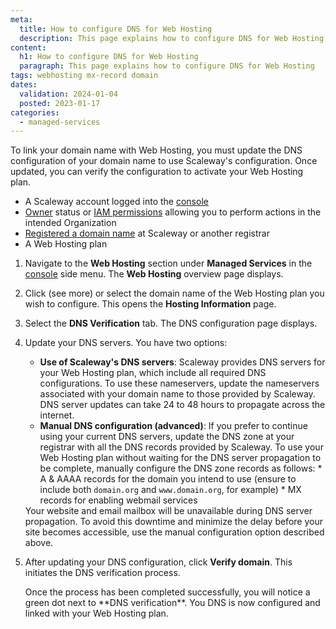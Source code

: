 ```yaml
---
meta:
  title: How to configure DNS for Web Hosting
  description: This page explains how to configure DNS for Web Hosting
content:
  h1: How to configure DNS for Web Hosting
  paragraph: This page explains how to configure DNS for Web Hosting
tags: webhosting mx-record domain
dates:
  validation: 2024-01-04
  posted: 2023-01-17
categories:
  - managed-services
---
```


To link your domain name with Web Hosting, you must update the DNS configuration of your domain name to use Scaleway's configuration. Once updated, you can verify the configuration to activate your Web Hosting plan.

<Macro id="requirements" />

- A Scaleway account logged into the [console](https://console.scaleway.com)
- [Owner](/identity-and-access-management/iam/concepts/#owner) status or [IAM permissions](/identity-and-access-management/iam/concepts/#permission) allowing you to perform actions in the intended Organization
- [Registered a domain name](/network/domains-and-dns/how-to/register-internal-domain/) at Scaleway or another registrar
- A Web Hosting plan

1. Navigate to the **Web Hosting** section under **Managed Services** in the [console](https://console.scaleway.com/) side menu. The **Web Hosting** overview page displays.
2. Click <Icon name="seeMore" /> (see more) or select the domain name of the Web Hosting plan you wish to configure. This opens the **Hosting Information** page.
3. Select the **DNS Verification** tab. The DNS configuration page displays.
4. Update your DNS servers. You have two options:
    - **Use of Scaleway's DNS servers**:
        Scaleway provides DNS servers for your Web Hosting plan, which include all required DNS configurations. To use these nameservers, update the nameservers associated with your domain name to those provided by Scaleway.
        <Message type="note">
          DNS server updates can take 24 to 48 hours to propagate across the internet.
        </Message>
    - **Manual DNS configuration (advanced)**:
        If you prefer to continue using your current DNS servers, update the DNS zone at your registrar with all the DNS records provided by Scaleway.
        <Message type="tip">
          To use your Web Hosting plan without waiting for the DNS server propagation to be complete, manually configure the DNS zone records as follows:
          * A & AAAA records for the domain you intend to use (ensure to include both `domain.org` and `www.domain.org`, for example)
          * MX records for enabling webmail services
        </Message>
    <Message type="important">
      Your website and email mailbox will be unavailable during DNS server propagation. To avoid this downtime and minimize the delay before your site becomes accessible, use the manual configuration option described above.
    </Message>
5. After updating your DNS configuration, click **Verify domain**. This initiates the DNS verification process.

    <Lightbox src="scaleway-dns-verification.webp" alt="" />
    Once the process has been completed successfully, you will notice a green dot next to **DNS verification**. You DNS is now configured and linked with your Web Hosting plan.


